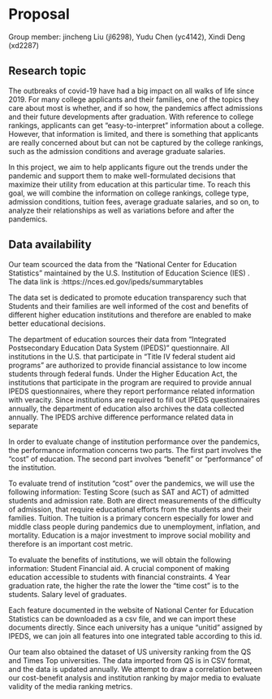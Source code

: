 # Proposal

Group member: jincheng Liu (jl6298), Yudu Chen (yc4142), Xindi Deng (xd2287)

## Research topic

The outbreaks of covid-19 have had a big impact on all walks of life since 2019. For many college applicants and their families, one of the topics they care about most is whether, and if so how, the pandemics affect admissions and their future developments after graduation. With reference to college rankings, applicants can get “easy-to-interpret” information about a college. However, that information is limited, and there is something that applicants are really concerned about but can not be captured by the college rankings, such as the admission conditions and average graduate salaries.

In this project, we aim to help applicants figure out the trends under the pandemic and support them to make well-formulated decisions that maximize their utility from education at this particular time. To reach this goal, we will combine the information on college rankings, college type, admission conditions, tuition fees, average graduate salaries, and so on, to analyze their relationships as well as variations before and after the pandemics.

## Data availability

Our team scourced the data from the “National Center for Education Statistics” maintained by the U.S. Institution of Education Science (IES) . 
The data link is :https://nces.ed.gov/ipeds/summarytables

The data set is dedicated to promote education transparency such that Students and their families are well informed of the cost and benefits of different higher education institutions and therefore are enabled to make better educational decisions.

The department of education sources their data from “Integrated Postsecondary Education Data System (IPEDS) ” questionnaire. All institutions in the U.S. that participate in “Title IV federal student aid programs” are authorized to provide financial assistance to low income students through federal funds. Under the Higher Education Act, the institutions that participate in the program are required to provide annual IPEDS questionnaires, where they report performance related information with veracity. Since institutions are required to fill out IPEDS questionnaires annually, the department of education also archives the data collected annually. The IPEDS archive difference performance related data in separate 

In order to evaluate change of institution performance over the pandemics, the performance information concerns two parts. The first part involves the “cost” of education. The second part involves “benefit” or “performance” of the institution.

To evaluate trend of institution “cost” over the pandemics, we will use the following information:
Testing Score (such as SAT and ACT) of admitted students and admission rate. Both are direct measurements of the difficulty of admission, that require educational efforts from the students and their families. 
Tuition. The tuition is a primary concern especially for lower and middle class people during pandemics due to unemployment, inflation, and mortality. Education is a major investment to improve social mobility and therefore is an important cost metric.

To evaluate the benefits of institutions, we will obtain the following information:
Student Financial aid. A crucial component of making education accessible to students with financial constraints.
4 Year graduation rate, the higher the rate the lower the “time cost” is to the students.
Salary level of graduates. 

Each feature documented in the website of National Center for Education Statistics can be downloaded as a csv file, and we can import these documents directly. Since each university has a unique “unitid” assigned by IPEDS, we can join all features into one integrated table according to this id.

Our team also obtained the dataset of US university ranking from the QS and Times Top universities. The data imported from QS is in CSV format, and the data is updated annually. We attempt to draw a correlation between our cost-benefit analysis and institution ranking by major media to evaluate validity of the media ranking metrics.


